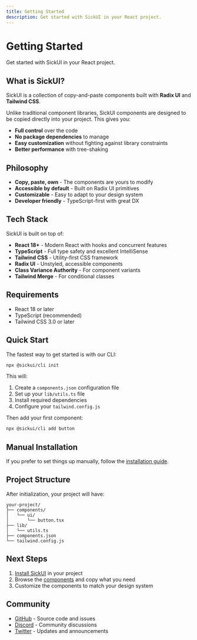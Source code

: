 ```yaml
---
title: Getting Started
description: Get started with SickUI in your React project.
---
```


# Getting Started

Get started with SickUI in your React project.

## What is SickUI?

SickUI is a collection of copy-and-paste components built with **Radix UI** and **Tailwind CSS**.

Unlike traditional component libraries, SickUI components are designed to be copied directly into your project. This gives you:

- **Full control** over the code
- **No package dependencies** to manage
- **Easy customization** without fighting against library constraints
- **Better performance** with tree-shaking

## Philosophy

- **Copy, paste, own** - The components are yours to modify
- **Accessible by default** - Built on Radix UI primitives
- **Customizable** - Easy to adapt to your design system
- **Developer friendly** - TypeScript-first with great DX

## Tech Stack

SickUI is built on top of:

- **React 18+** - Modern React with hooks and concurrent features
- **TypeScript** - Full type safety and excellent IntelliSense
- **Tailwind CSS** - Utility-first CSS framework
- **Radix UI** - Unstyled, accessible components
- **Class Variance Authority** - For component variants
- **Tailwind Merge** - For conditional classes

## Requirements

- React 18 or later
- TypeScript (recommended)
- Tailwind CSS 3.0 or later

## Quick Start

The fastest way to get started is with our CLI:

```bash
npx @sickui/cli init
```

This will:

1. Create a `components.json` configuration file
2. Set up your `lib/utils.ts` file
3. Install required dependencies
4. Configure your `tailwind.config.js`

Then add your first component:

```bash
npx @sickui/cli add button
```

## Manual Installation

If you prefer to set things up manually, follow the [installation guide](/docs/installation).

## Project Structure

After initialization, your project will have:

```
your-project/
├── components/
│   └── ui/
│       └── button.tsx
├── lib/
│   └── utils.ts
├── components.json
└── tailwind.config.js
```

## Next Steps

1. [Install SickUI](/docs/installation) in your project
2. Browse the [components](/docs/components) and copy what you need
3. Customize the components to match your design system

## Community

- [GitHub](https://github.com/kartikver15gr8/SickUI) - Source code and issues
- [Discord](https://discord.gg/sickui) - Community discussions
- [Twitter](https://twitter.com/sickui) - Updates and announcements
